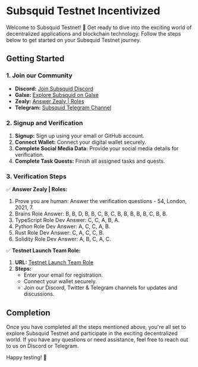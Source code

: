 # Subsquid Testnet Incentivized

Welcome to Subsquid Testnet! 🚀 Get ready to dive into the exciting world of decentralized applications and blockchain technology. Follow the steps below to get started on your Subsquid Testnet journey.

## Getting Started

### 1. Join our Community

- **Discord:** [Join Subsquid Discord](https://discord.gg/subsquid)
- **Galxe:** [Explore Subsquid on Galxe](https://galxe.com/subsquid)
- **Zealy:** [Answer Zealy | Roles](https://s.id/1UTbk)
- **Telegram:** [Subsquid Telegram Channel](https://t.me/subsquid)

### 2. Signup and Verification

1. **Signup:** Sign up using your email or GitHub account.
2. **Connect Wallet:** Connect your digital wallet securely.
3. **Complete Social Media Data:** Provide your social media details for verification.
4. **Complete Task Quests:** Finish all assigned tasks and quests.

### 3. Verification Steps

✅ **Answer Zealy | Roles:**

1. Prove you are human: Answer the verification questions - 54, London, 2021, 7.
2. Brains Role Answer: B, B, D, B, B, C, B, C, B, B, B, B, B, C, B, B.
3. TypeScript Role Dev Answer: C, C, A, B, A.
4. Python Role Dev Answer: A, C, C, A, B.
5. Rust Role Dev Answer: C, A, C, C, B.
6. Solidity Role Dev Answer: A, B, C, A, C.

✅ **Testnet Launch Team Role:**

1. **URL:** [Testnet Launch Team Role](https://subsquid.deform.cc/testnetlaunchteam/)
2. **Steps:**
   - Enter your email for registration.
   - Connect your wallet securely.
   - Join our Discord, Twitter & Telegram channels for updates and discussions.

## Completion

Once you have completed all the steps mentioned above, you're all set to explore Subsquid Testnet and participate in the exciting decentralized world. If you have any questions or need assistance, feel free to reach out to us on Discord or Telegram.

Happy testing! 🌟
